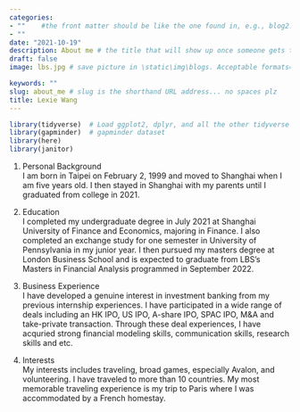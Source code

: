 ```yaml
---
categories:  
- ""    #the front matter should be like the one found in, e.g., blog2.md. It cannot be like the normal Rmd we used
- ""
date: "2021-10-19"
description: About me # the title that will show up once someone gets to this page
draft: false
image: lbs.jpg # save picture in \static\img\blogs. Acceptable formats= jpg, jpeg, or png . Your iPhone pics wont work

keywords: ""
slug: about_me # slug is the shorthand URL address... no spaces plz
title: Lexie Wang
---
```


```r
library(tidyverse)  # Load ggplot2, dplyr, and all the other tidyverse packages
library(gapminder)  # gapminder dataset
library(here)
library(janitor)
```

1. Personal Background\
I am born in Taipei on February 2, 1999 and moved to Shanghai when I am five years old. I then stayed in Shanghai with my parents until I graduated from college in 2021.

2. Education\
I completed my undergraduate degree in July 2021 at Shanghai University of Finance and Economics, majoring in Finance. I also completed an exchange study for one semester in University of Pennsylvania in my junior year. I then pursued my masters degree at London Business School and is expected to graduate from LBS's Masters in Financial Analysis programmed in September 2022.

3. Business Experience\
I have developed a genuine interest in investment banking from my previous internship experiences. I have participated in a wide range of deals including an HK IPO, US IPO, A-share IPO, SPAC IPO, M&A and take-private transaction. Through these deal experiences, I have acquried strong financial modeling skills, communication skills, research skills and etc.

4. Interests\
My interests includes traveling, broad games, especially Avalon, and volunteering. I have traveled to more than 10 countries. My most memorable traveling experience is my trip to Paris where I was accommodated by a French homestay. 

